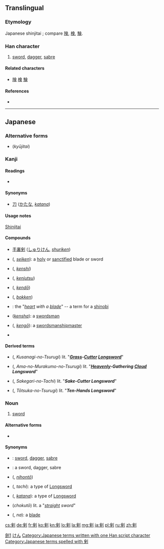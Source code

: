 {{also|劍|剑}}
==Translingual==
{{ja-forms|剣|[[剑]]|[[劍]]}}

===Etymology===
Japanese shinjitai {{Han simp|劍|f=僉|t=㑒}}; compare [[険]], [[検]], [[験]].

===Han character===
{{Han char|rn=18|rad=刀|as=08|sn=10|four=|canj=人人中弓 (OOLN), X人人中弓 (XOOLN)|ids=⿰[[㑒]][[刂]]}}

# [[sword]], [[dagger]], [[sabre]]

====Related characters====
* [[険]] [[検]] [[験]]

====References====
* {{Han ref|kx=0141.411|dkj=02076|dj=0321.130|hdz=10345.040|uh=5263|ud=21091}}

----

==Japanese==
{{wikipedia|lang=ja}}

===Alternative forms===
* {{l|ja|劍}} (''kyūjitai'')

===Kanji===
{{ja-kanji|grade=c|rs=刀08}}

====Readings====
* {{ja-readings|on={{l|ja|けん}} (ken)|kun={{l|ja|つるぎ}} (tsurugi)}}

====Synonyms====
* [[刀]] ([[かたな]], ''[[katana]]'')

====Usage notes====
[[shinjitai|Shinjitai]]

====Compounds====
* [[手裏剣]] ([[しゅりけん]], ''[[shuriken]]'')
* {{l|ja|聖剣}} ({{l|ja|せいけん}}, ''[[seiken]]''): a [[holy]] or [[sanctified]] blade or sword
* {{l|ja|剣士}} ({{l|ja|けんし}}, ''[[kenshi]]'')
* {{l|ja|剣術}} ({{l|ja|けんじゅつ}}, ''[[kenjutsu]]'')
* {{l|ja|剣道}} ({{l|ja|けんどう}}, ''[[kendō]]'')
* {{l|ja|木剣}} ({{l|ja|ぼっけん}}, ''[[bokken]]'')
* {{l|ja|心剣}}: the "''[[heart]] with a [[blade]]''" -- a term for a [[shinobi]]
* {{l|ja|刀身}} (''[[kensha]]''): a [[swordsman]]
* {{l|ja|剣豪}} ({{l|ja|けんごう}}, ''[[kengō]]''): a [[swordsmanship]][[master]]
* {{l|ja|剣客}}

====Derived terms====
* {{l|ja|草薙の剣}} ({{l|ja|くさなきのつるぎ}}, ''Kusanagi-no-Tsurugi'') lit. "'''''[[grass|Grass]]-[[cutter|Cutter]] [[longsword|Longsword]]'''''"
* {{l|ja|天叢雲の剣}} ({{l|ja|あまむらくもつるぎ}}, ''Ama-no-Murakumo-no-Tsurugi'') lit. "'''''[[heaven|Heavenly]]-Gathering [[cloud|Cloud]] Longsword'''''"
* {{l|ja|酒刈の太刀}} ({{l|ja|さけかりのたち}}, ''Sakegari-no-Tachi'') lit. "'''''Sake-Cutter Longsword'''''"
* {{l|ja|十拳の剣}} ({{l|ja|とおつかのつるぎ}}, ''Tōtsuka-no-Tsurugi'') lit. "'''''Ten-Hands Longsword'''''"

===Noun===
{{ja-noun|k|hira=けん|rom=ken}}

# [[sword]]

====Alternative forms====
* {{l|ja|つるぎ}}

====Synonyms====
* {{l|ja|劍}}: [[sword]], [[dagger]], [[sabre]]
* {{l|ja|剑}}: a sword, dagger, sabre
* {{l|ja|日本刀}} ({{l|ja|にほんとう}}, ''[[nihontō]]'')
* {{l|ja|太刀}} ({{l|ja|たち}}, ''tachi''): a type of [[longsword|Longsword]]
* {{l|ja|刀}} ({{l|ja|かたな}}, ''[[katana]]''): a type of [[longsword|Longsword]]
* {{l|ja|直刀}} (''chokutō'') lit. a "''[[straight]] sword''"
* {{l|ja|刃}} ({{l|ja|な}}, ''na''): a [[blade]]

[[Category:CJKV characters simplified differently in Japan and China|劍1]]
[[Category:ja:Swords|けん]]
[[Category:Japanese terms written with one Han script character]]
[[Category:Japanese terms spelled with 剣]]

[[cs:剣]]
[[de:剣]]
[[fr:剣]]
[[ko:剣]]
[[kn:剣]]
[[lo:剣]]
[[la:剣]]
[[mg:剣]]
[[ja:剣]]
[[pl:剣]]
[[ru:剣]]
[[zh:剣]]